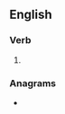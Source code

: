 {{also|Tasering}}
==English==

===Verb===
{{head|en|present participle}}

# {{present participle of|taser|lang=en|nocat=1}}

===Anagrams===
* {{anagrams|en|Tangiers|Tigranes|angriest|angrites|angstier|astringe|ganister|gantries|granites|ingrates|rangiest|stearing|tearings}}
